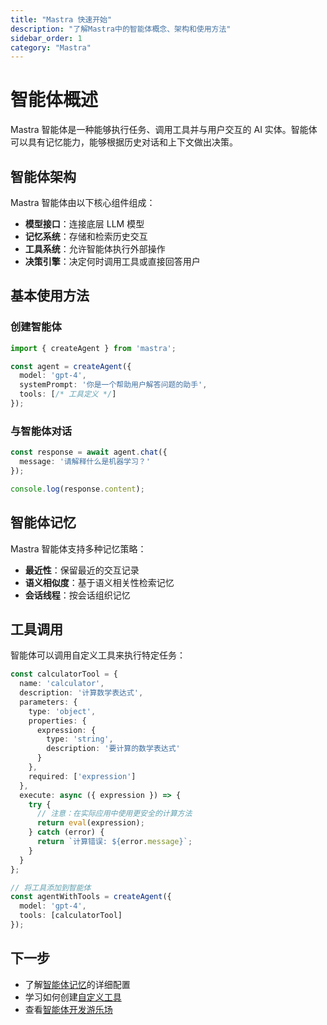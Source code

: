 ```yaml
---
title: "Mastra 快速开始"
description: "了解Mastra中的智能体概念、架构和使用方法"
sidebar_order: 1
category: "Mastra"
---
```


# 智能体概述

Mastra 智能体是一种能够执行任务、调用工具并与用户交互的 AI 实体。智能体可以具有记忆能力，能够根据历史对话和上下文做出决策。

## 智能体架构

Mastra 智能体由以下核心组件组成：

- **模型接口**：连接底层 LLM 模型
- **记忆系统**：存储和检索历史交互
- **工具系统**：允许智能体执行外部操作
- **决策引擎**：决定何时调用工具或直接回答用户

## 基本使用方法

### 创建智能体

```typescript
import { createAgent } from 'mastra';

const agent = createAgent({
  model: 'gpt-4',
  systemPrompt: '你是一个帮助用户解答问题的助手',
  tools: [/* 工具定义 */]
});
```

### 与智能体对话

```typescript
const response = await agent.chat({
  message: '请解释什么是机器学习？'
});

console.log(response.content);
```

## 智能体记忆

Mastra 智能体支持多种记忆策略：

- **最近性**：保留最近的交互记录
- **语义相似度**：基于语义相关性检索记忆
- **会话线程**：按会话组织记忆

## 工具调用

智能体可以调用自定义工具来执行特定任务：

```typescript
const calculatorTool = {
  name: 'calculator',
  description: '计算数学表达式',
  parameters: {
    type: 'object',
    properties: {
      expression: {
        type: 'string',
        description: '要计算的数学表达式'
      }
    },
    required: ['expression']
  },
  execute: async ({ expression }) => {
    try {
      // 注意：在实际应用中使用更安全的计算方法
      return eval(expression);
    } catch (error) {
      return `计算错误: ${error.message}`;
    }
  }
};

// 将工具添加到智能体
const agentWithTools = createAgent({
  model: 'gpt-4',
  tools: [calculatorTool]
});
```

## 下一步

- 了解[智能体记忆](./agent-memory.mdx)的详细配置
- 学习如何创建[自定义工具](./custom-tools.mdx)
- 查看[智能体开发游乐场](../server-db/local-dev-playground.mdx)
